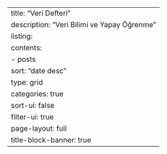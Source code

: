 ---
title: "Veri Defteri"
description: "Veri Bilimi ve Yapay Öğrenme"
listing:
  contents: 
    - posts
  sort: "date desc"
  type: grid
  categories: true
  sort-ui: false
  filter-ui: true
page-layout: full 
title-block-banner: true
---